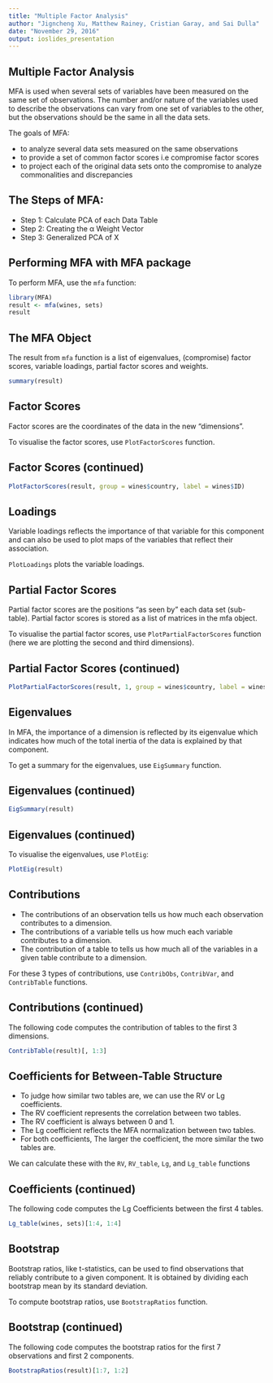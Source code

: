 ```yaml
---
title: "Multiple Factor Analysis"
author: "Jigncheng Xu, Matthew Rainey, Cristian Garay, and Sai Dulla"
date: "November 29, 2016"
output: ioslides_presentation
---
```


## Multiple Factor Analysis

MFA is used when several sets of variables have been measured on the same set of observations.
The number and/or nature of the variables used to describe the observations can vary from one 
set of variables to the other, but the observations should be the same in all the data sets.

The goals of MFA:

- to analyze several data sets measured on the same observations
- to provide a set of common factor scores i.e compromise factor scores
- to project each of the original data sets onto the compromise to analyze
  commonalities and discrepancies

## The Steps of MFA: 

- Step 1: Calculate PCA of each Data Table
- Step 2: Creating the α Weight Vector
- Step 3: Generalized PCA of X

## Performing MFA with MFA package
To perform MFA, use the `mfa` function:
```r
library(MFA)
result <- mfa(wines, sets)
result
```

## The MFA Object
The result from `mfa` function is a list of eigenvalues, (compromise)
factor scores, variable loadings, partial factor scores and weights.
```r
summary(result)
```

## Factor Scores
Factor scores are the coordinates of the data in the new "dimensions".

To visualise the factor scores, use `PlotFactorScores`
function.

## Factor Scores (continued)
```r
PlotFactorScores(result, group = wines$country, label = wines$ID)
```

## Loadings
Variable loadings reflects the importance of that variable for this
component and can also be used to plot maps of the variables that
reflect their association.

`PlotLoadings` plots the variable loadings.

## Partial Factor Scores
Partial factor scores are the positions "as seen by" each data set
(sub-table). Partial factor scores is stored as a list of matrices in
the mfa object.

To visualise the partial factor scores, use `PlotPartialFactorScores`
function (here we are plotting the second and third dimensions).

## Partial Factor Scores (continued)
```r
PlotPartialFactorScores(result, 1, group = wines$country, label = wines$ID, dim = c(2, 3))
```

## Eigenvalues
In MFA, the importance of a dimension is reflected by its eigenvalue
which indicates how much of the total inertia of the data is explained by that component.

To get a summary for the eigenvalues, use `EigSummary` function.

## Eigenvalues (continued)
```r
EigSummary(result)
```

## Eigenvalues (continued)
To visualise the eigenvalues, use `PlotEig`:
```r
PlotEig(result)
```

## Contributions
- The contributions of an observation tells us how much each
  observation contributes to a dimension.
- The contributions of a variable tells us how much each variable
  contributes to a dimension.
- The contribution of a table to tells us how much all of the
  variables in a given table contribute to a dimension.

For these 3 types of contributions, use `ContribObs`, `ContribVar`,
and `ContribTable` functions.

## Contributions (continued)
The following code computes the contribution of tables to the first 3 dimensions.
```r
ContribTable(result)[, 1:3]
```

## Coefficients for Between-Table Structure
- To judge how similar two tables are, we can use the RV or Lg coefficients.
- The RV coefficient represents the correlation between two tables.
- The RV coefficient is always between 0 and 1.
- The Lg coefficient reflects the MFA normalization between two tables.
- For both coefficients, The larger the coefficient, the more similar the two tables are.

We can calculate these with the `RV`, `RV_table`, `Lg`, and `Lg_table` functions

## Coefficients (continued)
The following code computes the Lg Coefficients between the first 4 tables.
```r
Lg_table(wines, sets)[1:4, 1:4]
```

## Bootstrap
Bootstrap ratios, like t-statistics, can be used to find observations
that reliably contribute to a given component. It is obtained by
dividing each bootstrap mean by its standard deviation.

To compute bootstrap ratios, use `BootstrapRatios` function.

## Bootstrap (continued)
The following code computes the bootstrap ratios for the first 7
observations and first 2 components.
```r
BootstrapRatios(result)[1:7, 1:2]
```
